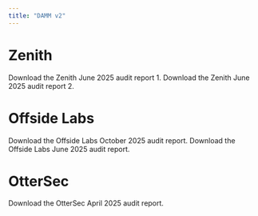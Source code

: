 ```yaml
---
title: "DAMM v2"
---
```


# Zenith

<CardGroup cols={2}>  
  <Card title="Download Zenith Audit [1]" icon="file-pdf" iconType="solid" href="https://github.com/MeteoraAg/audits/blob/main/damm-v2/zenith-damm-v2-audit-june-2025-1.pdf">
    Download the Zenith June 2025 audit report 1.
  </Card>
  <Card title="Download Zenith Audit [2]" icon="file-pdf" iconType="solid" href="https://github.com/MeteoraAg/audits/blob/main/damm-v2/zenith-damm-v2-audit-june-2025-2.pdf">
    Download the Zenith June 2025 audit report 2.
  </Card>
</CardGroup>

# Offside Labs

<CardGroup cols={2}>  
  <Card title="Download Offside Labs Audit [1]" icon="file-pdf" iconType="solid" href="https://github.com/MeteoraAg/audits/blob/main/damm-v2/offside-labs-damm-v2-audit-oct-2025.pdf">
    Download the Offside Labs October 2025 audit report.
  </Card>
  <Card title="Download Offside Labs Audit [2]" icon="file-pdf" iconType="solid" href="https://github.com/MeteoraAg/audits/blob/main/damm-v2/offside-labs-damm-v2-audit-jun-2025.pdf">
    Download the Offside Labs June 2025 audit report.
  </Card>
</CardGroup>

# OtterSec

<CardGroup cols={1}>
  <Card title="Download OtterSec Audit" icon="file-pdf" iconType="solid" href="https://github.com/MeteoraAg/audits/blob/main/damm-v2/ottersec-damm-v2-audit-apr-2025.pdf">
    Download the OtterSec April 2025 audit report.
  </Card>
</CardGroup>

